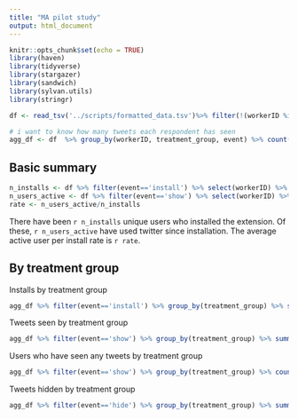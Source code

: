 ```yaml
---
title: "MA pilot study"
output: html_document
---
```


```r
knitr::opts_chunk$set(echo = TRUE)
library(haven)
library(tidyverse)
library(stargazer)
library(sandwich)
library(sylvan.utils)
library(stringr)
```

```r
df <- read_tsv('../scripts/formatted_data.tsv')%>% filter(!(workerID %in% c('test', '')))
```

```r
# i want to know how many tweets each respondent has seen
agg_df <- df  %>% group_by(workerID, treatment_group, event) %>% count()
```

## Basic summary

```r
n_installs <- df %>% filter(event=='install') %>% select(workerID) %>% distinct() %>% count()
n_users_active <- df %>% filter(event=='show') %>% select(workerID) %>% distinct() %>% count()
rate <- n_users_active/n_installs
```

There have been `r n_installs` unique users who installed the extension. Of these, `r n_users_active` have used twitter since installation. The average active user per install rate is `r rate`.



## By treatment group

Installs by treatment group
```r
agg_df %>% filter(event=='install') %>% group_by(treatment_group) %>% summarize(total_n = sum(n))
```

Tweets seen by treatment group
```r
agg_df %>% filter(event=='show') %>% group_by(treatment_group) %>% summarize(total_n = sum(n))
```


Users who have seen any tweets by treatment group
```r
agg_df %>% filter(event=='show') %>% group_by(treatment_group) %>% count()
```


Tweets hidden by treatment group
```r
agg_df %>% filter(event=='hide') %>% group_by(treatment_group) %>% summarize(total_n = sum(n))
```